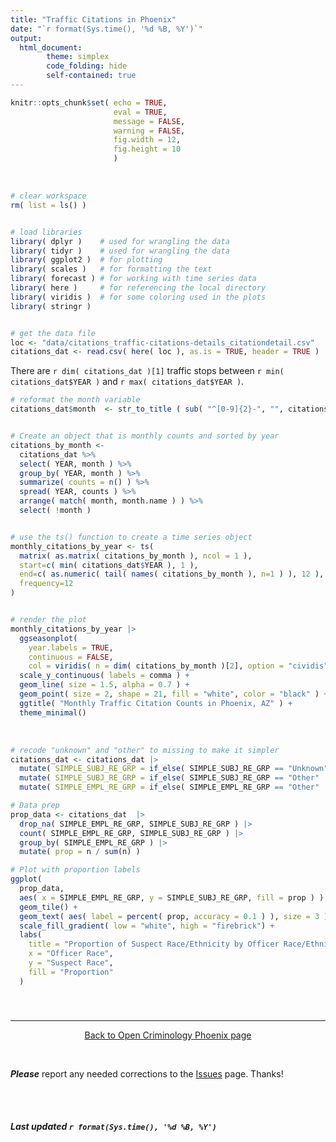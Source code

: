 ```yaml
---
title: "Traffic Citations in Phoenix"
date: "`r format(Sys.time(), '%d %B, %Y')`"
output: 
  html_document:
        theme: simplex 
        code_folding: hide
        self-contained: true
---
```


```r

knitr::opts_chunk$set( echo = TRUE,
                       eval = TRUE,
                       message = FALSE, 
                       warning = FALSE, 
                       fig.width = 12, 
                       fig.height = 10 
                       )

```

<br>

```r

# clear workspace
rm( list = ls() )


# load libraries
library( dplyr )    # used for wrangling the data
library( tidyr )    # used for wrangling the data
library( ggplot2 )  # for plotting
library( scales )   # for formatting the text
library( forecast ) # for working with time series data
library( here )     # for referencing the local directory
library( viridis )  # for some coloring used in the plots
library( stringr )


# get the data file
loc <- "data/citations_traffic-citations-details_citationdetail.csv"
citations_dat <- read.csv( here( loc ), as.is = TRUE, header = TRUE )

```  

There are `r dim( citations_dat )[1]` traffic stops between `r min( citations_dat$YEAR )` and `r max( citations_dat$YEAR )`.

```r

# reformat the month variable
citations_dat$month  <- str_to_title ( sub( "^[0-9]{2}-", "", citations_dat$MONTH ) )


# Create an object that is monthly counts and sorted by year
citations_by_month <- 
  citations_dat %>% 
  select( YEAR, month ) %>%   
  group_by( YEAR, month ) %>% 
  summarize( counts = n() ) %>% 
  spread( YEAR, counts ) %>% 
  arrange( match( month, month.name ) ) %>% 
  select( !month )


# use the ts() function to create a time series object
monthly_citations_by_year <- ts(
  matrix( as.matrix( citations_by_month ), ncol = 1 ), 
  start=c( min( citations_dat$YEAR ), 1 ), 
  end=c( as.numeric( tail( names( citations_by_month ), n=1 ) ), 12 ), 
  frequency=12
)


# render the plot
monthly_citations_by_year |> 
  ggseasonplot(
    year.labels = TRUE,
    continuous = FALSE,
    col = viridis( n = dim( citations_by_month )[2], option = "cividis" ) ) +
  scale_y_continuous( labels = comma ) +
  geom_line( size = 1.5, alpha = 0.7 ) +
  geom_point( size = 2, shape = 21, fill = "white", color = "black" ) + 
  ggtitle( "Monthly Traffic Citation Counts in Phoenix, AZ" ) +
  theme_minimal()


```

<br>


```r

# recode "unknown" and "other" to missing to make it simpler
citations_dat <- citations_dat |> 
  mutate( SIMPLE_SUBJ_RE_GRP = if_else( SIMPLE_SUBJ_RE_GRP == "Unknown", NA, SIMPLE_SUBJ_RE_GRP ) ) |> 
  mutate( SIMPLE_SUBJ_RE_GRP = if_else( SIMPLE_SUBJ_RE_GRP == "Other"  , NA, SIMPLE_SUBJ_RE_GRP ) ) |> 
  mutate( SIMPLE_EMPL_RE_GRP = if_else( SIMPLE_EMPL_RE_GRP == "Other"  , NA, SIMPLE_EMPL_RE_GRP ) )

# Data prep
prop_data <- citations_dat  |> 
  drop_na( SIMPLE_EMPL_RE_GRP, SIMPLE_SUBJ_RE_GRP ) |> 
  count( SIMPLE_EMPL_RE_GRP, SIMPLE_SUBJ_RE_GRP ) |> 
  group_by( SIMPLE_EMPL_RE_GRP ) |> 
  mutate( prop = n / sum(n) )

# Plot with proportion labels
ggplot( 
  prop_data, 
  aes( x = SIMPLE_EMPL_RE_GRP, y = SIMPLE_SUBJ_RE_GRP, fill = prop ) ) +
  geom_tile() +
  geom_text( aes( label = percent( prop, accuracy = 0.1 ) ), size = 3 ) +
  scale_fill_gradient( low = "white", high = "firebrick") +
  labs(
    title = "Proportion of Suspect Race/Ethnicity by Officer Race/Ethnicity",
    x = "Officer Race",
    y = "Suspect Race",
    fill = "Proportion"
  )


```

###

<br>

----

<p align="center">
[Back to Open Criminology Phoenix page](https://jacobtnyoung.github.io/OpenCrimPhx/)
</p>

<br>

***Please*** report any needed corrections to the [Issues](https://github.com/jacobtnyoung/OpenCrimPhx/issues/new) page. Thanks!

<br><br>

###### ***Last updated `r format(Sys.time(), '%d %B, %Y')`***